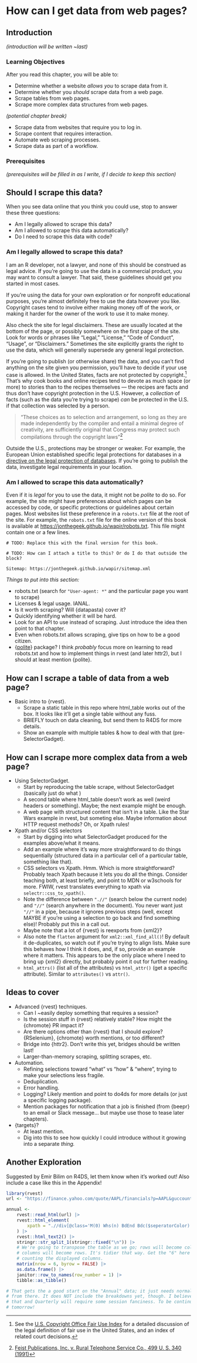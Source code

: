 # How can I get data from web pages? {#sec-rvest}

## Introduction

*(introduction will be written \~last)*

### Learning Objectives {.unnumbered}

After you read this chapter, you will be able to:

-   Determine whether a website *allows you* to scrape data from it.
-   Determine whether you *should* scrape data from a web page.
-   Scrape tables from web pages.
-   Scrape more complex data structures from web pages.

*(potential chapter break)*

-   Scrape data from websites that require you to log in.
-   Scrape content that requires interaction.
-   Automate web scraping processes.
-   Scrape data as part of a workflow.

### Prerequisites {.unnumbered}

*(prerequisites will be filled in as I write, if I decide to keep this section)*

## Should I scrape this data?

When you see data online that you think you could use, stop to answer these three questions:

-   Am I legally allowed to scrape this data?
-   Am I allowed to scrape this data automatically?
-   Do I need to scrape this data with code?

### Am I legally allowed to scrape this data?

I am an R developer, not a lawyer, and none of this should be construed as legal advice.
If you're going to use the data in a commercial product, you may want to consult a lawyer.
That said, these guidelines should get you started in most cases.

If you're using the data for your own exploration or for nonprofit educational purposes, you're almost definitely free to use the data however you like.
Copyright cases tend to involve either making money off of the work, or making it harder for the owner of the work to use it to make money.

Also check the site for legal disclaimers.
These are usually located at the bottom of the page, or possibly somewhere on the first page of the site.
Look for words or phrases like "Legal," "License," "Code of Conduct", "Usage", or "Disclaimers." Sometimes the site explicitly grants the right to use the data, which will generally supersede any general legal protection.

If you're going to publish (or otherwise share) the data, and you can't find anything on the site given you permission, you'll have to decide if your use case is allowed.
In the United States, facts are not protected by copyright.[^rvest-1]
That's why cook books and online recipes tend to devote as much space (or more) to stories than to the recipes themselves --- the recipes are facts and thus don't have copyright protection in the U.S.
However, a *collection* of facts (such as the data you're trying to scrape) *can* be protected in the U.S. if that collection was selected by a person.

[^rvest-1]: See the [U.S. Copyright Office Fair Use Index](https://www.copyright.gov/fair-use/) for a detailed discussion of the legal definition of fair use in the United States, and an index of related court decisions.

> "These choices as to selection and arrangement, so long as they are made independently by the compiler and entail a minimal degree of creativity, are sufficiently original that Congress may protect such compilations through the copyright laws"[^rvest-2]

[^rvest-2]: [Feist Publications, Inc. v. Rural Telephone Service Co., 499 U. S. 340 (1991)](https://www.law.cornell.edu/supremecourt/text/499/340)

Outside the U.S., protections may be stronger or weaker.
For example, the European Union established specific legal protections for databases in a [directive on the legal protection of databases](https://eur-lex.europa.eu/LexUriServ/LexUriServ.do?uri=CELEX:31996L0009:EN:HTML).
If you're going to publish the data, investigate legal requirements in your location.

### Am I allowed to scrape this data automatically?

Even if it is *legal* for you to use the data, it might not be *polite* to do so.
For example, the site might have preferences about which pages can be accessed by code, or specific protections or guidelines about certain pages.
Most websites list these preference in a `robots.txt` file at the root of the site.
For example, the `robots.txt` file for the online version of this book is available at <https://jonthegeek.github.io/wapir/robots.txt>.
This file might contain one or a few lines.

```
# TODO: Replace this with the final version for this book.

# TODO: How can I attach a title to this? Or do I do that outside the block?

Sitemap: https://jonthegeek.github.io/wapir/sitemap.xml
```

*Things to put into this section:*

-   robots.txt (search for `"User-agent: *"` and the particular page you want to scrape)
-   Licenses & legal usage. IANAL.
-   Is it worth scraping? Will {datapasta} cover it?
-   Quickly identifying whether it will be hard.
-   Look for an API to use instead of scraping. Just introduce the idea then point to that chapter.
-   Even when robots.txt allows scraping, give tips on how to be a good citizen.
-   {[polite](https://dmi3kno.github.io/polite/index.html)} package? I think *probably* focus more on learning to read robots.txt and how to implement things in rvest (and later httr2), but I should at least mention {polite}.

## How can I scrape a table of data from a web page?

-   Basic intro to {rvest}.
    -   Scrape a static table in this repo where html_table works out of the box. It looks like it'll get a single table without any fuss.
    -   BRIEFLY touch on data cleaning, but send them to R4DS for more details.
    -   Show an example with multiple tables & how to deal with that (pre-SelectorGadget).

## How can I scrape more complex data from a web page?

-   Using SelectorGadget.
    -   Start by reproducing the table scrape, without SelectorGadget (basically just do what )
    -   A second table where html_table doesn't work as well (weird headers or something). Maybe; the next example might be enough.
    -   A web page with structured content that isn't in a table. Like the Star Wars example in rvest, but someting else. Maybe information about HTTP request methods? Oh, or Xpath rules!
-   Xpath and/or CSS selectors
    -   Start by digging into what SelectorGadget produced for the examples above/what it means.
    -   Add an example where it's way more straightforward to do things sequentially (structured data in a particular cell of a particular table, something like that).
    -   CSS selectors vs Xpath. Hmm. Which is more straightforward? Probably teach Xpath because it lets you do all the things. Consider teaching both, at least briefly, and point to MDN or w3schools for more. FWIW, rvest translates everything to xpath via `selectr::css_to_xpath()`.
    -   Note the difference between `".//"` (search below the current node) and `"//"` (search anywhere in the document). You never want just `"//"` in a pipe, because it ignores previous steps (well, except MAYBE if you're using a selection to go back and find something else)! Probably put this in a call out.
    -   Maybe note that a lot of {rvest} is reexports from {xml2}?
    -   Also note the `flatten` argument for `xml2::xml_find_all()`! By default it de-duplicates, so watch out if you're trying to align lists. Make sure this behaves how I think it does, and, if so, provide an example where it matters. This appears to be the only place where I need to bring up {xml2} directly, but probably point it out for further reading.
    -   `html_attrs()` (list all of the attributes) vs `html_attr()` (get a specific attribute). Similar to `attributes()` vs `attr()`.

## Ideas to cover {.unnumbered}

-   Advanced {rvest} techniques.
    -   Can I \~easily deploy something that requires a session?
    -   Is the session stuff in {rvest} relatively stable? How might the {chromote} PR impact it?
    -   Are there options other than {rvest} that I should explore? {RSelenium}, {chromote} worth mentions, or too different?
    -   Bridge into {httr2}. Don't write this yet, bridges should be written last!
    -   Larger-than-memory scraping, splitting scrapes, etc.
-   Automation.
    -   Refining selections toward "what" vs "how" & "where", trying to make your selections less fragile.
    -   Deduplication.
    -   Error handling.
    -   Logging? Likely mention and point to do4ds for more details (or just a specific logging package).
    -   Mention packages for notification that a job is finished (from {beepr} to an email or Slack message... but maybe use those to tease later chapters).
-   {targets}?
    -   At least mention.
    -   Dig into this to see how quickly I could introduce without it growing into a separate *thing.*

## Another Exploration {.unnumbered}

Suggested by Emir Bilim on R4DS, let them know when it's worked out!
Also include a case like this in the Appendix!

```r
library(rvest)
url <- "https://finance.yahoo.com/quote/AAPL/financials?p=AAPL&guccounter=1"

annual <-
    rvest::read_html(url) |> 
    rvest::html_element(
        xpath = ".//div[@class='M(0) Whs(n) BdEnd Bdc($seperatorColor) D(itb)']"
    ) |> 
    rvest::html_text2() |> 
    stringr::str_split_1(stringr::fixed("\n")) |> 
    # We're going to transpose the table as we go; rows will become columns,
    # columns will become rows. It's tidier that way. Get the "6" here by
    # counting the displayed columns.
    matrix(nrow = 6, byrow = FALSE) |> 
    as.data.frame() |> 
    janitor::row_to_names(row_number = 1) |> 
    tibble::as_tibble()

# That gets the a good start on the "Annual" data; it just needs normal cleaning
# from there. It does NOT include the breakdowns yet, though. I believe both
# that and Quarterly will require some session fanciness. To be continued
# tomorrow!
```
